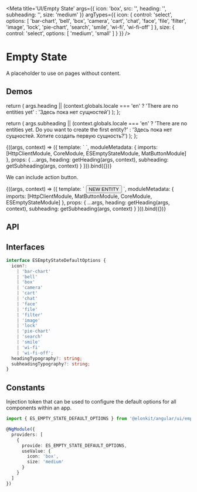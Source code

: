 




<Meta
  title='UI/Empty State'
  args={{
    icon: 'box',
    src: '',
    heading: '',
    subheading: '',
    size: 'medium'
    }}
  argTypes={{
    icon: {
      control: 'select',
      options: [
        'bar-chart',
        'bell',
        'box',
        'camera',
        'cart',
        'chat',
        'face',
        'file',
        'filter',
        'image',
        'lock',
        'pie-chart',
        'search',
        'smile',
        'wi-fi',
        'wi-fi-off'
      ]
    },
    size: {
      control: 'select',
      options: [
        'medium',
        'small'
      ]
    }
  }}
/>

# Empty State

A placeholder to use on pages without content.

## Demos

  return (
    args.heading ||
    (context.globals.locale === 'en' ? 'There are no entities yet' : 'Здесь пока нет сущностей')
  );
};

  return (
    args.subheading ||
    (context.globals.locale === 'en'
      ? 'There are no entities yet. Do you want to create the first entity?'
      : 'Здесь пока нет сущностей. Хотите создать первую сущность?')
  );
};

<Canvas source={EMPTY_STATE_STORY_BASIC_SOURCE}>
  <Story name='Basic' height='200px'>
    {((args, context) => ({
      template: `
      <es-empty-state
        [icon]="icon"
        [heading]="heading"
        [subheading]="subheading"
        [size]="size">
      </es-empty-state>`,
      moduleMetadata: {
        imports: [HttpClientModule, CoreModule, ESEmptyStateModule, MatButtonModule]
      },
      props: {
        ...args,
        heading: getHeading(args, context),
        subheading: getSubheading(args, context)
      }
    })).bind({})}
  </Story>
</Canvas>

We can include action button.

<Canvas source={EMPTY_STATE_STORY_BUTTON_SOURCE}>
  <Story name='Button' height='230px'>
    {((args, context) => ({
      template: `
       <es-empty-state
        [icon]="icon"
        [heading]="heading"
        [subheading]="subheading"
        [size]="size">
          <button mat-stroked-button color="primary">NEW ENTITY</button>
        </es-empty-state>
      `,
      moduleMetadata: {
        imports: [HttpClientModule, MatButtonModule, CoreModule, ESEmptyStateModule]
      },
      props: {
        ...args,
        heading: getHeading(args, context),
        subheading: getSubheading(args, context)
      }
    })).bind({})}
  </Story>
</Canvas>

## API

<ArgsTable of={ESEmptyStateComponent} />

## Interfaces

```ts
interface ESEmptyStateDefaultOptions {
  icon?:
    | 'bar-chart'
    | 'bell'
    | 'box'
    | 'camera'
    | 'cart'
    | 'chat'
    | 'face'
    | 'file'
    | 'filter'
    | 'image'
    | 'lock'
    | 'pie-chart'
    | 'search'
    | 'smile'
    | 'wi-fi'
    | 'wi-fi-off';
  headingTypography?: string;
  subheadingTypography?: string;
}
```

## Constants

Injection token that can be used to configure the default options for all components within an app.

```ts
import { ES_EMPTY_STATE_DEFAULT_OPTIONS } from '@elonkit/angular/ui/empty-state';

@NgModule({
  providers: [
    {
      provide: ES_EMPTY_STATE_DEFAULT_OPTIONS,
      useValue: {
        icon: 'box',
        size: 'medium'
      }
    }
  ]
})
```
